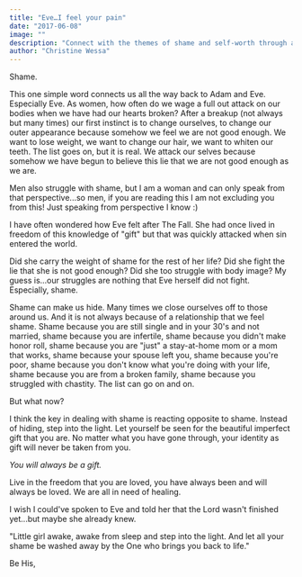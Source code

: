 ```yaml
---
title: "Eve…I feel your pain"
date: "2017-06-08"
image: ""
description: "Connect with the themes of shame and self-worth through a personal exploration of Eve's story and the universal struggle for acceptance."
author: "Christine Wessa"
---
```


Shame.

This one simple word connects us all the way back to Adam and Eve. Especially Eve. As women, how often do we wage a full out attack on our bodies when we have had our hearts broken? After a breakup (not always but many times) our first instinct is to change ourselves, to change our outer appearance because somehow we feel we are not good enough. We want to lose weight, we want to change our hair, we want to whiten our teeth. The list goes on, but it is real. We attack our selves because somehow we have begun to believe this lie that we are not good enough as we are.

Men also struggle with shame, but I am a woman and can only speak from that perspective...so men, if you are reading this I am not excluding you from this! Just speaking from perspective I know :)

I have often wondered how Eve felt after The Fall. She had once lived in freedom of this knowledge of "gift" but that was quickly attacked when sin entered the world.

Did she carry the weight of shame for the rest of her life? Did she fight the lie that she is not good enough? Did she too struggle with body image? My guess is...our struggles are nothing that Eve herself did not fight. Especially, shame.

Shame can make us hide. Many times we close ourselves off to those around us. And it is not always because of a relationship that we feel shame. Shame because you are still single and in your 30's and not married, shame because you are infertile, shame because you didn't make honor roll, shame because you are "just" a stay-at-home mom or a mom that works, shame because your spouse left you, shame because you're poor, shame because you don't know what you're doing with your life, shame because you are from a broken family, shame because you struggled with chastity. The list can go on and on.

But what now?

I think the key in dealing with shame is reacting opposite to shame. Instead of hiding, step into the light. Let yourself be seen for the beautiful imperfect gift that you are. No matter what you have gone through, your identity as gift will never be taken from you.

_You will always be a gift._

Live in the freedom that you are loved, you have always been and will always be loved. We are all in need of healing.

I wish I could've spoken to Eve and told her that the Lord wasn't finished yet...but maybe she already knew.

"Little girl awake, awake from sleep and step into the light. And let all your shame be washed away by the One who brings you back to life."

Be His,
